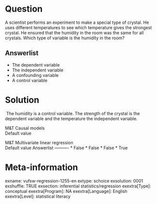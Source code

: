Question
========
A scientist performs an experiment to make a special type of crystal. He
uses different temperatures to see which temperature gives the strongest
crystal. He ensured that the humidity in the room was the same for all
crystals. Which type of variable is the humidity in the room?

Answerlist
----------
* The dependent variable
* The independent variable
* A confounding variable
* A control variable

Solution
========





 The humidity is a control variable. The strength of the crystal is the
dependent variable and the temperature the independent variable.





M&T Causal models  
Default value

M&T Multivariate linear regression  
Default value
Answerlist
----------
* False
* False
* False
* True

Meta-information
================
exname: vufsw-regression-1255-en
extype: schoice
exsolution: 0001
exshuffle: TRUE
exsection: inferential statistics/regression
exextra[Type]: conceptual
exextra[Program]: NA
exextra[Language]: English
exextra[Level]: statistical literacy

